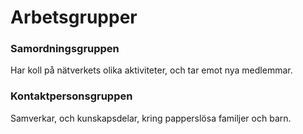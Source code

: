 # Arbetsgrupper

### Samordningsgruppen
Har koll på nätverkets olika aktiviteter, och tar emot nya medlemmar.

### Kontaktpersonsgruppen
Samverkar, och kunskapsdelar, kring papperslösa familjer och barn.
